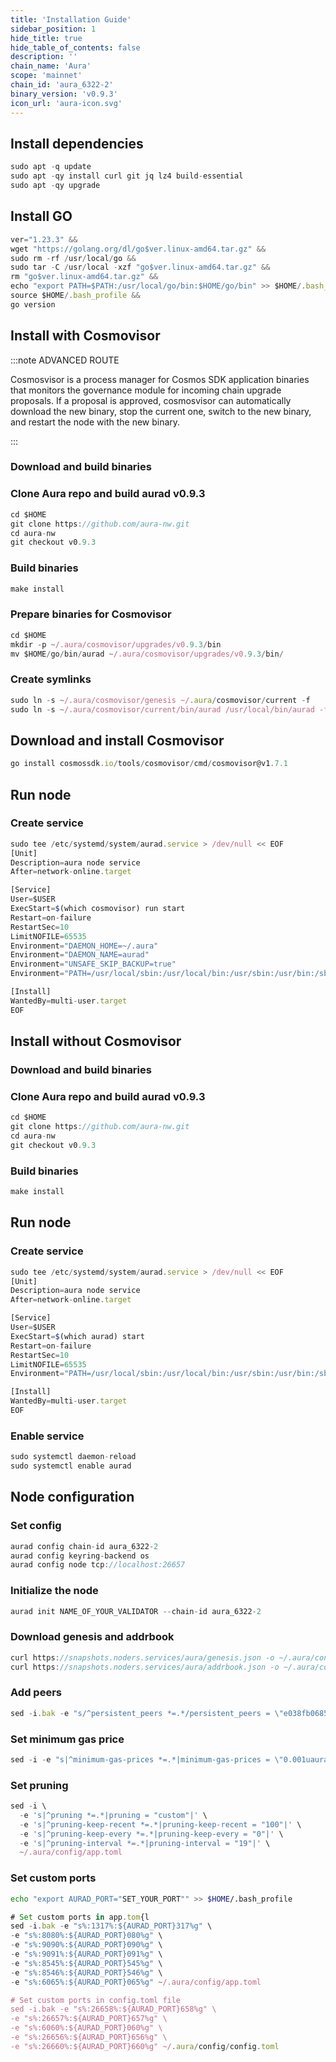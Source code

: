 ```yaml
---
title: 'Installation Guide'
sidebar_position: 1
hide_title: true
hide_table_of_contents: false
description: ''
chain_name: 'Aura'
scope: 'mainnet'
chain_id: 'aura_6322-2'
binary_version: 'v0.9.3'
icon_url: 'aura-icon.svg'
---
```



<PageTitle
  iconUrl="img/aura-icon.svg"
  title="Aura Installation Guide"
  chainId="aura_6322-2"
  version="v0.9.3"
/>

## Install dependencies

```js
sudo apt -q update
sudo apt -qy install curl git jq lz4 build-essential
sudo apt -qy upgrade
```

## Install GO

```js
ver="1.23.3" &&
wget "https://golang.org/dl/go$ver.linux-amd64.tar.gz" &&
sudo rm -rf /usr/local/go &&
sudo tar -C /usr/local -xzf "go$ver.linux-amd64.tar.gz" &&
rm "go$ver.linux-amd64.tar.gz" &&
echo "export PATH=$PATH:/usr/local/go/bin:$HOME/go/bin" >> $HOME/.bash_profile &&
source $HOME/.bash_profile &&
go version
```

## Install with Cosmovisor

:::note ADVANCED ROUTE

Cosmosvisor is a process manager for Cosmos SDK application binaries that monitors the governance module for incoming chain upgrade proposals. If a proposal is approved, cosmosvisor can automatically download the new binary, stop the current one, switch to the new binary, and restart the node with the new binary.

:::

### Download and build binaries

### Clone Aura repo and build aurad v0.9.3

```js
cd $HOME
git clone https://github.com/aura-nw.git
cd aura-nw
git checkout v0.9.3
```

### Build binaries

```js
make install
```

### Prepare binaries for Cosmovisor

```js
cd $HOME
mkdir -p ~/.aura/cosmovisor/upgrades/v0.9.3/bin
mv $HOME/go/bin/aurad ~/.aura/cosmovisor/upgrades/v0.9.3/bin/
```

### Create symlinks

```js
sudo ln -s ~/.aura/cosmovisor/genesis ~/.aura/cosmovisor/current -f
sudo ln -s ~/.aura/cosmovisor/current/bin/aurad /usr/local/bin/aurad -f
```

## Download and install Cosmovisor

```js
go install cosmossdk.io/tools/cosmovisor/cmd/cosmovisor@v1.7.1
```

## Run node

### Create service

```js
sudo tee /etc/systemd/system/aurad.service > /dev/null << EOF
[Unit]
Description=aura node service
After=network-online.target

[Service]
User=$USER
ExecStart=$(which cosmovisor) run start
Restart=on-failure
RestartSec=10
LimitNOFILE=65535
Environment="DAEMON_HOME=~/.aura"
Environment="DAEMON_NAME=aurad"
Environment="UNSAFE_SKIP_BACKUP=true"
Environment="PATH=/usr/local/sbin:/usr/local/bin:/usr/sbin:/usr/bin:/sbin:/bin:/usr/games:/usr/local/games:/snap/bin:~/.aura/cosmovisor/current/bin"

[Install]
WantedBy=multi-user.target
EOF
```

## Install without Cosmovisor

### Download and build binaries

### Clone Aura repo and build aurad v0.9.3

```js
cd $HOME
git clone https://github.com/aura-nw.git
cd aura-nw
git checkout v0.9.3
```

### Build binaries

```js
make install
```

## Run node

### Create service

```js
sudo tee /etc/systemd/system/aurad.service > /dev/null << EOF
[Unit]
Description=aura node service
After=network-online.target

[Service]
User=$USER
ExecStart=$(which aurad) start
Restart=on-failure
RestartSec=10
LimitNOFILE=65535
Environment="PATH=/usr/local/sbin:/usr/local/bin:/usr/sbin:/usr/bin:/sbin:/bin:/usr/games:/usr/local/games:/snap/bin"

[Install]
WantedBy=multi-user.target
EOF
```

### Enable service

```js
sudo systemctl daemon-reload
sudo systemctl enable aurad
```

## Node configuration

### Set config

```js
aurad config chain-id aura_6322-2
aurad config keyring-backend os
aurad config node tcp://localhost:26657
```

### Initialize the node

```js
aurad init NAME_OF_YOUR_VALIDATOR --chain-id aura_6322-2
```

### Download genesis and addrbook

```js
curl https://snapshots.noders.services/aura/genesis.json -o ~/.aura/config/genesis.json
curl https://snapshots.noders.services/aura/addrbook.json -o ~/.aura/config/addrbook.json
```

### Add peers

```js
sed -i.bak -e "s/^persistent_peers *=.*/persistent_peers = \"e038fb068587bfe9b67e23df287aabad352577d9@aura-rpc.noders.services:21756\"/" ~/.aura/config/config.toml
```

### Set minimum gas price

```js
sed -i -e "s|^minimum-gas-prices *=.*|minimum-gas-prices = \"0.001uaura\"|" ~/.aura/config/app.toml
```

### Set pruning

```js
sed -i \
  -e 's|^pruning *=.*|pruning = "custom"|' \
  -e 's|^pruning-keep-recent *=.*|pruning-keep-recent = "100"|' \
  -e 's|^pruning-keep-every *=.*|pruning-keep-every = "0"|' \
  -e 's|^pruning-interval *=.*|pruning-interval = "19"|' \
  ~/.aura/config/app.toml
```

### Set custom ports

```bash
echo "export AURAD_PORT="SET_YOUR_PORT"" >> $HOME/.bash_profile
```

```js
# Set custom ports in app.tom{l
sed -i.bak -e "s%:1317%:${AURAD_PORT}317%g" \
-e "s%:8080%:${AURAD_PORT}080%g" \
-e "s%:9090%:${AURAD_PORT}090%g" \
-e "s%:9091%:${AURAD_PORT}091%g" \
-e "s%:8545%:${AURAD_PORT}545%g" \
-e "s%:8546%:${AURAD_PORT}546%g" \
-e "s%:6065%:${AURAD_PORT}065%g" ~/.aura/config/app.toml

# Set custom ports in config.toml file
sed -i.bak -e "s%:26658%:${AURAD_PORT}658%g" \
-e "s%:26657%:${AURAD_PORT}657%g" \
-e "s%:6060%:${AURAD_PORT}060%g" \
-e "s%:26656%:${AURAD_PORT}656%g" \
-e "s%:26660%:${AURAD_PORT}660%g" ~/.aura/config/config.toml
```